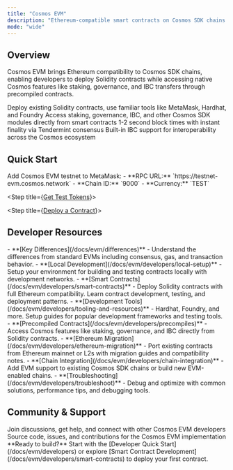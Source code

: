 ```yaml
---
title: "Cosmos EVM"
description: "Ethereum-compatible smart contracts on Cosmos SDK chains with native cross-chain capabilities"
mode: "wide"
---
```



## Overview

Cosmos EVM brings Ethereum compatibility to Cosmos SDK chains, enabling developers to deploy Solidity contracts while accessing native Cosmos features like staking, governance, and IBC transfers through precompiled contracts.

<CardGroup cols={2}>
  <Card title="Full Ethereum Compatibility" icon="ethereum">
    Deploy existing Solidity contracts, use familiar tools like MetaMask, Hardhat, and Foundry
  </Card>
  <Card title="Cosmos Native Features" icon="link">
    Access staking, governance, IBC, and other Cosmos SDK modules directly from smart contracts
  </Card>
  <Card title="Instant Finality" icon="zap">
    1-2 second block times with instant finality via Tendermint consensus
  </Card>
  <Card title="Cross-Chain Ready" icon="globe">
    Built-in IBC support for interoperability across the Cosmos ecosystem
  </Card>
</CardGroup>

## Quick Start

<Steps>
  <Step title="Connect to Testnet">
    Add Cosmos EVM testnet to MetaMask:
    - **RPC URL:** `https://testnet-evm.cosmos.network`
    - **Chain ID:** `9000`
    - **Currency:** `TEST`
  </Step>

  <Step title={<a href="https://faucet.cosmos.network">Get Test Tokens</a>}>
  </Step>

  <Step title={<a href="/docs/evm/developers/smart-contracts">Deploy a Contract</a>}>
  </Step>
</Steps>

## Developer Resources

<AccordionGroup>
  <Accordion title="Getting Started">
    - **[Key Differences](/docs/evm/differences)** - Understand the differences from standard EVMs including consensus, gas, and transaction behavior.
    - **[Local Development](/docs/evm/developers/local-setup)** - Setup your environment for building and testing contracts locally with development networks.
    - **[Smart Contracts](/docs/evm/developers/smart-contracts)** - Deploy Solidity contracts with full Ethereum compatibility. Learn contract development, testing, and deployment patterns.
    - **[Development Tools](/docs/evm/developers/tooling-and-resources)** - Hardhat, Foundry, and more. Setup guides for popular development frameworks and testing tools.
  </Accordion>

  <Accordion title="Advanced Topics">
    - **[Precompiled Contracts](/docs/evm/developers/precompiles)** - Access Cosmos features like staking, governance, and IBC directly from Solidity contracts.
    - **[Ethereum Migration](/docs/evm/developers/ethereum-migration)** - Port existing contracts from Ethereum mainnet or L2s with migration guides and compatibility notes.
    - **[Chain Integration](/docs/evm/developers/chain-integration)** - Add EVM support to existing Cosmos SDK chains or build new EVM-enabled chains.
    - **[Troubleshooting](/docs/evm/developers/troubleshoot)** - Debug and optimize with common solutions, performance tips, and debugging tools.
  </Accordion>
</AccordionGroup>

## Community & Support

<CardGroup cols={2}>
  <Card title="Developer Discord" icon="message-circle" href="https://discord.gg/cosmosnetwork">
    Join discussions, get help, and connect with other Cosmos EVM developers
  </Card>

  <Card title="GitHub Repository" icon="github" href="https://github.com/cosmos/evm">
    Source code, issues, and contributions for the Cosmos EVM implementation
  </Card>
</CardGroup>

<Info>
  **Ready to build?** Start with the [Developer Quick Start](/docs/evm/developers) or explore [Smart Contract Development](/docs/evm/developers/smart-contracts) to deploy your first contract.
</Info>